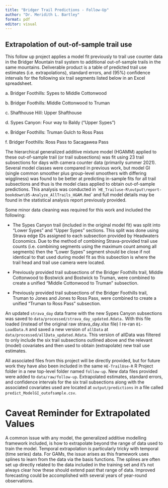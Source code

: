 ```yaml
---
title: "Bridger Trail Predictions - Follow-Up"
author: "Dr. Meridith L. Bartley"
format: pdf
editor: visual
---
```


## Extrapolation of out-of-sample trail use 

This follow up project applies a model fit previously to trail use counter data in the Bridger Mountain trail system to additional out-of-sample trails in the same mountains. Deliverable product is a table of predicted trail use estimates (i.e. extrapolations), standard errors, and (95%) confidence intervals for the following six trail segments listed below in an Excel spreadsheet.

a\. Bridger Foothills: Sypes to Middle Cottonwood

b\. Bridger Foothills: Middle Cottonwood to Truman

c\. Shafthouse Hill: Upper Shafthouse

d\. Sypes Canyon: Four way to Baldy ("Upper Sypes")

e\. Bridger Foothills: Truman Gulch to Ross Pass

f\. Bridger Foothills: Ross Pass to Sacagawea Pass

The hierarchical generalized additive mixture model (HGAMM) applied to these out-of-sample trail (or trail subsections) was fit using 23 trail subsections for days with camera counter data (primarily summer 2021). Several model classes were compared in previous work, but model GI (single common smoother plus group-level smoothers with differing wiggliness) was found to be better at predicting in-sample fits for all trail subsections and thus is the model class applied to obtain out-of-sample predictions. This analysis was conducted in \``HE_Trailuse-R\output\report-bookdown\05-Analyze_AllTrails_HGAM.Rmd`\` and full model details may be found in the statistical analysis report previously provided.

Some minor data cleaning was required for this work and included the following:

-   The Sypes Canyon trail (included in the original model fit) was split into "Lower Sypes" and "Upper Sypes" sections. This split was done using Strava edge IDs assigned to each subsection provided by Headwaters Economics. Due to the method of combining Strava-provided trail use counts (i.e. combining segments using the maximum count among all segments) then the "Lower Sypes" segment should be close if not identical to that used during model fit as this subsection is where the trail head and trail use camera were located.

-   Previously provided trail subsections of the Bridger Foothills trail, Middle Cottonwood to Bostwick and Bostwick to Truman, were combined to create a unified "Middle Cottonwood to Truman" subsection.

-   Previously provided trail subsections of the Bridger Foothills trail, Truman to Jones and Jones to Ross Pass, were combined to create a unified "Truman to Ross Pass" subsection.

An updated `strava_day` data frame with the new Sypes Canyon subsections was saved to `data/processed/strava_day_updated.Rdata.` With this file loaded (instead of the original raw strava_day.xlsx file) I re-ran `01-LoadData.R` and saved a new version of `allData` at `data/processed/allData_updated.Rdata`. This version of allData was filtered to only include the six trail subsections outlined above and the relevant (model) covariates and then used to obtain (extrapolate) new trail use estimates.

All associated files from this project will be directly provided, but for future work they have also been included in the same `HE-TrailUse-R` R Project folder in a new top-level folder named `follow-up`. New data files provided were added to `data/raw/follow-up`. Extrapolated estimates, standard errors, and confidence intervals for the six trail subsections along with the associated covariates used are located at `output/predictions` in a file called `predict_ModelGI_outofsample.csv`.

# Caveat Reminder for Extrapolated Values 

A common issue with any model, the generalized additive modelling framework included, is how to extrapolate beyond the range of data used to train the model. Temporal extrapolation is particularly tricky with temporal (time series) data. For GAMs, the issue arises as this framework uses splines to learn from the data via the basis functions. The splines are often set up directly related to the data included in the training set and it's not always clear how these should extend past that range of data. Improved forecasting could be accomplished with several years of year-round observations.

